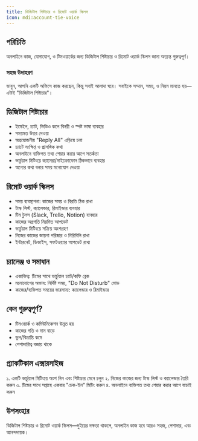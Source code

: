 ```yaml
---
title: ডিজিটাল শিষ্টাচার ও রিমোট ওয়ার্ক স্কিলস
icon: mdi:account-tie-voice
---
```

## পরিচিতি

অনলাইনে কাজ, যোগাযোগ, ও টিমওয়ার্কের জন্য ডিজিটাল শিষ্টাচার ও রিমোট ওয়ার্ক স্কিলস জানা অত্যন্ত গুরুত্বপূর্ণ।

### সহজ উদাহরণ
ভাবুন, আপনি একটি অফিসে কাজ করছেন, কিন্তু সবাই আলাদা ঘরে। সবাইকে সম্মান, সময়, ও নিয়ম মানতে হয়—এটাই "ডিজিটাল শিষ্টাচার"।

## ডিজিটাল শিষ্টাচার

- ইমেইল, চ্যাট, ভিডিও কলে বিনয়ী ও স্পষ্ট ভাষা ব্যবহার
- সময়মত উত্তর দেওয়া
- অপ্রয়োজনীয় "Reply All" এড়িয়ে চলা
- চ্যাটে সংক্ষিপ্ত ও প্রাসঙ্গিক কথা
- অনলাইনে ব্যক্তিগত তথ্য শেয়ার করার আগে সতর্কতা
- ভার্চুয়াল মিটিংয়ে ক্যামেরা/মাইক্রোফোন ঠিকভাবে ব্যবহার
- অন্যের কথা বলার সময় মনোযোগ দেওয়া

## রিমোট ওয়ার্ক স্কিলস

- সময় ব্যবস্থাপনা: কাজের সময় ও বিরতি ঠিক রাখা
- টাস্ক লিস্ট, ক্যালেন্ডার, রিমাইন্ডার ব্যবহার
- টিম টুলস (Slack, Trello, Notion) ব্যবহার
- কাজের অগ্রগতি নিয়মিত আপডেট
- ভার্চুয়াল মিটিংয়ে সক্রিয় অংশগ্রহণ
- নিজের কাজের জায়গা পরিষ্কার ও নিরিবিলি রাখা
- ইন্টারনেট, ডিভাইস, সফটওয়্যার আপডেট রাখা

## চ্যালেঞ্জ ও সমাধান

- একাকিত্ব: টিমের সাথে ভার্চুয়াল চ্যাট/কফি ব্রেক
- মনোযোগের অভাব: নির্দিষ্ট সময়, "Do Not Disturb" মোড
- কাজের/ব্যক্তিগত সময়ের ভারসাম্য: ক্যালেন্ডার ও রিমাইন্ডার

## কেন গুরুত্বপূর্ণ?

- টিমওয়ার্ক ও কমিউনিকেশন উন্নত হয়
- কাজের গতি ও মান বাড়ে
- ভুল/বিভ্রান্তি কমে
- পেশাদারিত্ব বজায় থাকে

## প্র্যাকটিকাল এক্সারসাইজ

১. একটি ভার্চুয়াল মিটিংয়ে অংশ নিন এবং শিষ্টাচার মেনে চলুন
২. নিজের কাজের জন্য টাস্ক লিস্ট ও ক্যালেন্ডার তৈরি করুন
৩. টিমের সাথে সপ্তাহে একবার "চেক-ইন" মিটিং করুন
৪. অনলাইনে ব্যক্তিগত তথ্য শেয়ার করার আগে যাচাই করুন

## উপসংহার

ডিজিটাল শিষ্টাচার ও রিমোট ওয়ার্ক স্কিলস—দুইয়ের দক্ষতা থাকলে, অনলাইন কাজ হবে আরও সহজ, পেশাদার, এবং আনন্দদায়ক।
